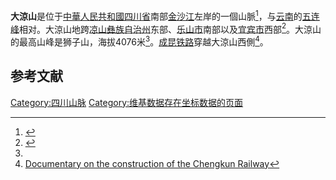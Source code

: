 {{about|位于中国四川省南部的山脉|习惯上被称为“大凉山”的地区|凉山彝族自治州}}
{{Infobox mountain range
| name = 大凉山
| other_name = 
| photo = 
| photo_caption = 
| highest = 狮子山
| elevation_m = 4076
| elevation_ref = 
| prominence_m = 
| prominence_ref = 
| map = China # China Sichuan
| map_caption = 
| label_position = top
| listing = 
| location = {{PRC}}[[四川省|四川省]]
| range = 
| coordinates = {{coord|27|53|39|N|103|14|14|E|type:mountain_scale:100000|format=dms|display=inline,title}}
}}'''大涼山'''是位于[[中華人民共和國|中華人民共和國]][[四川省|四川省]]南部[[金沙江|金沙江]]左岸的一個山脈<ref name="atlas">{{Cite book|last=<!--Staff writer(s); no by-line.-->|title=Atlas of China|location=Beijing, China|publisher=SinoMaps Press|date=2006|isbn=9787503141782}}</ref>，与[[云南|云南]]的[[五连峰|五连峰]]相对。大涼山地跨[[凉山彝族自治州|凉山彝族自治州]]东部、[[乐山市|乐山市]]南部以及[[宜宾市|宜宾市]]西部<ref name="Sichuan">{{Cite book|last=<!--Staff writer(s); no by-line.-->|title=Sichuan Sheng Dituce|location=Beijing, China|publisher=Star Map Press|date=2013|isbn=9787547109151}}</ref>。大涼山的最高山峰是狮子山，海拔4076米<ref name="Sichuan" />。[[成昆铁路|成昆铁路]]穿越大涼山西側<ref>[http://jishi.cntv.cn/humhis/chengkuntielu/videopage/index.shtml%7CCCTV-10 Documentary on the construction of the Chengkun Railway]</ref>。

== 参考文献 ==
{{Reflist}}

[[Category:四川山脉|Category:四川山脉]]
[[Category:维基数据存在坐标数据的页面|Category:维基数据存在坐标数据的页面]]